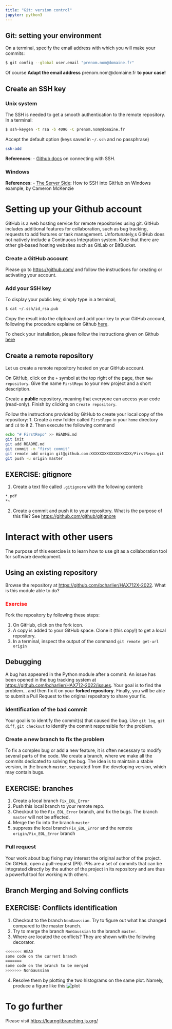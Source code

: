 ```yaml
---
title: "Git: version control"
jupyter: python3
---
```


## Git: setting your environment

On a terminal, specify the email address with which you will make your commits:
```bash
$ git config --global user.email "prenom.nom@domaine.fr"
```
Of course **Adapt the email address** prenom.nom@domaine.fr **to your case!**

## Create an SSH key

### Unix system

The SSH is needed to get a smooth authentication to the remote repository. In a terminal:
```bash
$ ssh-keygen -t rsa -b 4096 -C prenom.nom@domaine.fr
```
Accept the default option (keys saved in `~/.ssh` and no passphrase)

```bash
ssh-add
```
**References**:
- [Github docs](https://help.github.com/en/github/authenticating-to-github/generating-a-new-ssh-key-and-adding-it-to-the-ssh-agent) on connecting with SSH.

### Windows

**References**:
- [The Server Side](https://www.theserverside.com/blog/Coffee-Talk-Java-News-Stories-and-Opinions/GitHub-SSH-Windows-Example): How to SSH into GitHub on Windows example, by Cameron McKenzie

# Setting up your Github account

GitHub is a web hosting service for remote repositories using git. GitHub includes additional features for collaboration, such as bug tracking, requests to add features or task management. Unfortunately,s GitHub does not natively include a Continuous Integration system. Note that there are other git-based hosting websites such as GitLab or BitBucket.

### Create a GitHub account

Please go to <https://github.com/> and follow the instructions for creating or activating your account.

### Add your SSH key

To display your public key, simply type in a terminal,
```bash
$ cat ~/.ssh/id_rsa.pub
```
Copy the result into the clipboard and add your key to your GitHub account, following the procedure explaine on Github [here](https://help.github.com/en/github/authenticating-to-github/adding-a-new-ssh-key-to-your-github-account).

To check your installation, please follow the instructions given on Github [here](https://help.github.com/en/github/authenticating-to-github/testing-your-ssh-connection)


## Create a remote repository

Let us create a remote repository hosted on your GitHub account.

On GitHub, click on the `+` symbol at the top right of the page, then `New repository`. Give the name `FirstRepo` to your new project and a short description.

Create a **public** repository, meaning that everyone can access your code (read-only). Finish by clicking on `Create repository`.


Follow the instructions provided by GitHub to create your local copy of the repository:
1. Create a new folder called `FirstRepo` in your `home` directory and `cd` to it
2. Then execute the following command
```bash
echo "# FirstRepo" >> README.md
git init
git add README.md
git commit -m "first commit"
git remote add origin git@github.com:XXXXXXXXXXXXXXXXXX/FirstRepo.git
git push -u origin master
```

::: {.callout-important appearance='default' icon="false"}
##  EXERCISE: gitignore

  1. Create a text file called `.gitignore` with the following content:
```bash
*.pdf
*~
```
  2. Create a commit and push it to your repository. What is the purpose of this file? See <https://github.com/github/gitignore>
:::

# Interact with other users

The purpose of this exercise is to learn how to use git as a collaboration tool for software development.

## Using an existing repository

Browse the repository at <https://github.com/bcharlier/HAX712X-2022>. What is this module able to do?



### <font color='red'>Exercise</font>
Fork the repository by following these steps:

  1. On GitHub, click on the fork icon.
  2. A copy is added to your GitHub space. Clone it (this copy!) to get a local repository.
  3. In a terminal, inspect the output of the command `git remote get-url origin`

## Debugging

A bug has appeared in the Python module after a commit. An issue has been opened in the bug tracking system at <https://github.com/bcharlier/HAX712-2022/issues>. Your goal is to find the problem... and then fix it on your **forked repository**. Finally, you will be able to submit a Pull Request to the original repository to share your fix.

### Identification of the bad commit

Your goal is to identify the commit(s) that caused the bug. Use `git log`, `git diff`, `git checkout` to identify the commit responsible for the problem.

### Create a new branch to fix the problem

To fix a complex bug or add a new feature, it is often necessary to modify several parts of the code.
We create a branch, where we make all the commits dedicated to solving the bug. The idea is to maintain a stable version, in the branch `master`, separated from the developing version, which may contain bugs.


::: {.callout-important appearance='default' icon="false"}
## EXERCISE: branches

  1. Create a local branch `Fix_EOL_Error`
  2. Push this local branch to your remote repo.
  3. Checkout to the `Fix_EOL_Error` branch, and fix the bugs. The branch `master` will not be affected.
  4. Merge the fix into the branch `master`
  5. suppress the local branch `Fix_EOL_Error` and the remote `origin/Fix_EOL_Error` branch
:::

### Pull request

Your work about bug fixing may interest the original author of the project. On GitHub, open a pull-request (PR). PRs are a set of commits that can be integrated directly by the author of the project in its repository and are thus a powerful tool for working with others.

## Branch Merging and Solving conflicts

::: {.callout-important appearance='default' icon="false"}
##  EXERCISE: Conflicts identification

  1. Checkout to the branch `NonGaussian`. Try to figure out what has changed compared to the master branch.
  2. Try to merge the branch `NonGaussian` to the branch `master`.
  3. Where are located the conflicts? They are shown with the following decorator.
  ```bash
  <<<<<<< HEAD
  some code on the current branch
  =======
  some code on the branch to be merged
  >>>>>>> NonGaussian
  ```
  4. Resolve them by plotting the two histograms on the same plot. Namely, produce a figure like this:![plot](plot.png)
:::

# To go further

Please visit <https://learngitbranching.js.org/>

